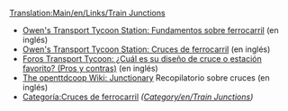 <noinclude>[[Translation:Main/en/Links/Train Junctions]]</noinclude>
* [http://www.transporttycoon.net/rail Owen's Transport Tycoon Station: Fundamentos sobre ferrocarril] (en inglés)
* [http://www.transporttycoon.net/junctions Owen's Transport Tycoon Station: Cruces de ferrocarril] (en inglés)
* [http://www.tt-forums.net/viewtopic.php?p=251709#251709 Foros Transport Tycoon: ¿Cuál es su diseño de cruce o estación favorito? (Pros y contras)] (en inglés)
* [http://wiki.openttdcoop.org/Junctionary The openttdcoop Wiki: Junctionary] Recopilatorio sobre cruces (en inglés)
* [[Category/es/Cruces de ferrocarril|Categoría:Cruces de ferrocarril]] ''([[Category/en/Train Junctions]])''